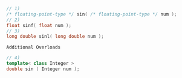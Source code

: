 ```cpp
// 1)
/* floating-point-type */ sin( /* floating-point-type */ num );
// 2)
float sinf( float num );
// 3)
long double sinl( long double num );
```

`Additional Overloads`

```cpp
// 4)
template< class Integer >
double sin ( Integer num );
```
